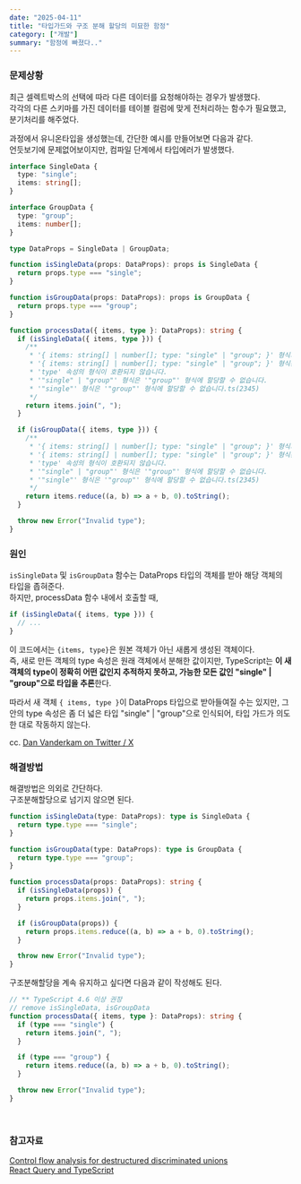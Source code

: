 ```yaml
---
date: "2025-04-11"
title: "타입가드와 구조 분해 할당의 미묘한 함정"
category: ["개발"]
summary: "함정에 빠졌다.."
---
```


### 문제상황

최근 셀렉트박스의 선택에 따라 다른 데이터를 요청해야하는 경우가 발생했다.  
각각의 다른 스키마를 가진 데이터를 테이블 컬럼에 맞게 전처리하는 함수가 필요했고, 분기처리를 해주었다.

과정에서 유니온타입을 생성했는데, 간단한 예시를 만들어보면 다음과 같다.  
언듯보기에 문제없어보이지만, 컴파일 단계에서 타입에러가 발생했다.

```ts
interface SingleData {
  type: "single";
  items: string[];
}

interface GroupData {
  type: "group";
  items: number[];
}

type DataProps = SingleData | GroupData;

function isSingleData(props: DataProps): props is SingleData {
  return props.type === "single";
}

function isGroupData(props: DataProps): props is GroupData {
  return props.type === "group";
}

function processData({ items, type }: DataProps): string {
  if (isSingleData({ items, type })) {
    /**
     * '{ items: string[] | number[]; type: "single" | "group"; }' 형식의 인수는 'DataProps' 형식의 매개 변수에 할당될 수 없습니다.
     * '{ items: string[] | number[]; type: "single" | "group"; }' 형식은 'GroupData' 형식에 할당할 수 없습니다.
     * 'type' 속성의 형식이 호환되지 않습니다.
     * '"single" | "group"' 형식은 '"group"' 형식에 할당할 수 없습니다.
     * '"single"' 형식은 '"group"' 형식에 할당할 수 없습니다.ts(2345)
     */
    return items.join(", ");
  }

  if (isGroupData({ items, type })) {
    /**
     * '{ items: string[] | number[]; type: "single" | "group"; }' 형식의 인수는 'DataProps' 형식의 매개 변수에 할당될 수 없습니다.
     * '{ items: string[] | number[]; type: "single" | "group"; }' 형식은 'GroupData' 형식에 할당할 수 없습니다.
     * 'type' 속성의 형식이 호환되지 않습니다.
     * '"single" | "group"' 형식은 '"group"' 형식에 할당할 수 없습니다.
     * '"single"' 형식은 '"group"' 형식에 할당할 수 없습니다.ts(2345)
     */
    return items.reduce((a, b) => a + b, 0).toString();
  }

  throw new Error("Invalid type");
}
```

### 원인

`isSingleData` 및 `isGroupData` 함수는 DataProps 타입의 객체를 받아 해당 객체의 타입을 좁혀준다.  
하지만, processData 함수 내에서 호출할 때,

```ts
if (isSingleData({ items, type })) {
  // ...
}
```

이 코드에서는 `{items, type}`은 원본 객체가 아닌 새롭게 생성된 객체이다.  
즉, 새로 만든 객체의 type 속성은 원래 객체에서 분해한 값이지만, TypeScript는 **이 새 객체의 type이 정확히 어떤 값인지 추적하지 못하고, 가능한 모든 값인 "single" | "group"으로 타입을 추론**한다.

따라서 새 객체 `{ items, type }`이 DataProps 타입으로 받아들여질 수는 있지만, 그 안의 type 속성은 좀 더 넓은 타입 "single" | "group"으로 인식되어, 타입 가드가 의도한 대로 작동하지 않는다.

cc. [Dan Vanderkam on Twitter / X](https://x.com/danvdk/status/1363614288103964672)

### 해결방법

해결방법은 의외로 간단하다.  
구조분해할당으로 넘기지 않으면 된다.

```ts
function isSingleData(type: DataProps): type is SingleData {
  return type.type === "single";
}

function isGroupData(type: DataProps): type is GroupData {
  return type.type === "group";
}

function processData(props: DataProps): string {
  if (isSingleData(props)) {
    return props.items.join(", ");
  }

  if (isGroupData(props)) {
    return props.items.reduce((a, b) => a + b, 0).toString();
  }

  throw new Error("Invalid type");
}
```

구조분해할당을 계속 유지하고 싶다면 다음과 같이 작성해도 된다.

```ts
// ** TypeScript 4.6 이상 권장
// remove isSingleData, isGroupData
function processData({ items, type }: DataProps): string {
  if (type === "single") {
    return items.join(", ");
  }

  if (type === "group") {
    return items.reduce((a, b) => a + b, 0).toString();
  }

  throw new Error("Invalid type");
}
```

<br />

### 참고자료

[Control flow analysis for destructured discriminated unions](https://www.typescriptlang.org/docs/handbook/release-notes/typescript-4-6.html#control-flow-analysis-for-destructured-discriminated-unions)  
[React Query and TypeScript](https://tkdodo.eu/blog/react-query-and-type-script#type-narrowing)
